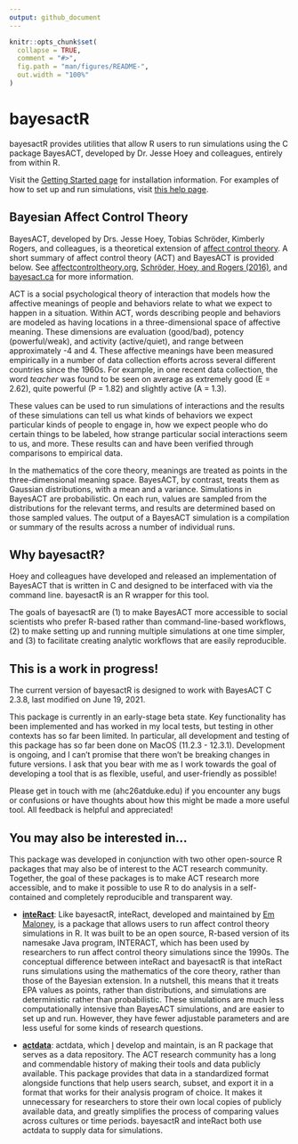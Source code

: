 ```yaml
---
output: github_document
---
```


<!-- README.md is generated from README.Rmd. Please edit that file -->

```r
knitr::opts_chunk$set(
  collapse = TRUE,
  comment = "#>",
  fig.path = "man/figures/README-",
  out.width = "100%"
)
```

# bayesactR

<!-- badges: start -->
<!-- badges: end -->

bayesactR provides utilities that allow R users to run simulations using the C package BayesACT, developed by Dr. Jesse Hoey and colleagues, entirely from within R. 

Visit the [Getting Started page](https://ahcombs.github.io/bayesactR/articles/bayesactR.html) for installation information. For examples of how to set up and run simulations, visit [this help page](https://ahcombs.github.io/bayesactR/articles/run_elements.html).

## Bayesian Affect Control Theory

BayesACT, developed by Drs. Jesse Hoey, Tobias Schröder, Kimberly Rogers, and colleagues, is a theoretical extension of [affect control theory](http://affectcontroltheory.org/). A short summary of affect control theory (ACT) and BayesACT is provided below. See [affectcontroltheory.org](http://affectcontroltheory.org/), [Schröder, Hoey, and Rogers (2016)](https://journals.sagepub.com/doi/abs/10.1177/0003122416650963), and [bayesact.ca](http://bayesact.ca/) for more information.

ACT is a social psychological theory of interaction that models how the affective meanings of people and behaviors relate to what we expect to happen in a situation. Within ACT, words describing people and behaviors are modeled as having locations in a three-dimensional space of affective meaning. These dimensions are evaluation (good/bad), potency (powerful/weak), and activity (active/quiet), and range between approximately -4 and 4. These affective meanings have been measured empirically in a number of data collection efforts across several different countries since the 1960s. For example, in one recent data collection, the word *teacher* was found to be seen on average as extremely good (E = 2.62), quite powerful (P = 1.82) and slightly active (A = 1.3). 

These values can be used to run simulations of interactions and the results of these simulations can tell us what kinds of behaviors we expect particular kinds of people to engage in, how we expect people who do certain things to be labeled, how strange particular social interactions seem to us, and more. These results can and have been verified through comparisons to empirical data.

In the mathematics of the core theory, meanings are treated as points in the three-dimensional meaning space. BayesACT, by contrast, treats them as Gaussian distributions, with a mean and a variance. Simulations in BayesACT are probabilistic. On each run, values are sampled from the distributions for the relevant terms, and results are determined based on those sampled values. The output of a BayesACT simulation is a compilation or summary of the results across a number of individual runs. 

## Why bayesactR?

Hoey and colleagues have developed and released an implementation of BayesACT that is written in C and designed to be interfaced with via the command line. bayesactR is an R wrapper for this tool. 

The goals of bayesactR are (1) to make BayesACT more accessible to social scientists who prefer R-based rather than command-line-based workflows, (2) to make setting up and running multiple simulations at one time simpler, and (3) to facilitate creating analytic workflows that are easily reproducible.

## This is a work in progress!

The current version of bayesactR is designed to work with BayesACT C 2.3.8, last modified on June 19, 2021. 

This package is currently in an early-stage beta state. Key functionality has been implemented and has worked in my local tests, but testing in other contexts has so far been limited. In particular, all development and testing of this package has so far been done on MacOS (11.2.3 - 12.3.1). Development is ongoing, and I can't promise that there won't be breaking changes in future versions. I ask that you bear with me as I work towards the goal of developing a tool that is as flexible, useful, and user-friendly as possible! 

Please get in touch with me (ahc26atduke.edu) if you encounter any bugs or confusions or have thoughts about how this might be made a more useful tool. All feedback is helpful and appreciated!

## You may also be interested in...

This package was developed in conjunction with two other open-source R packages that may also be of interest to the ACT research community. Together, the goal of these packages is to make ACT research more accessible, and to make it possible to use R to do analysis in a self-contained and completely reproducible and transparent way. 

* [**inteRact**](https://ekmaloney.github.io/inteRact/): Like bayesactR, inteRact, developed and maintained by [Em Maloney](https://sociology.duke.edu/em-maloney), is a package that allows users to run affect control theory simulations in R. It was built to be an open source, R-based version of its namesake Java program, INTERACT, which has been used by researchers to run affect control theory simulations since the 1990s. The conceptual difference between inteRact and bayesactR is that inteRact runs simulations using the mathematics of the core theory, rather than those of the Bayesian extension. In a nutshell, this means that it treats EPA values as points, rather than distributions, and simulations are deterministic rather than probabilistic. These simulations are much less computationally intensive than BayesACT simulations, and are easier to set up and run. However, they have fewer adjustable parameters and are less useful for some kinds of research questions.

* [**actdata**](https://ahcombs.github.io/actdata/): actdata, which [I](https://aidancombs.netlify.app/) develop and maintain, is an R package that serves as a data repository. The ACT research community has a long and commendable history of making their tools and data publicly available. This package provides that data in a standardized format alongside functions that help users search, subset, and export it in a format that works for their analysis program of choice. It makes it unnecessary for researchers to store their own local copies of publicly available data, and greatly simplifies the process of comparing values across cultures or time periods. bayesactR and inteRact both use actdata to supply data for simulations.
